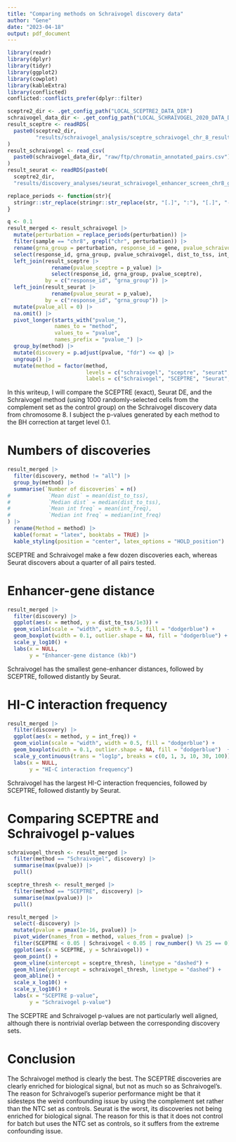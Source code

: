 ```yaml
---
title: "Comparing methods on Schraivogel discovery data"
author: "Gene"
date: "2023-04-18"
output: pdf_document
---
```


```r
library(readr)
library(dplyr)
library(tidyr)
library(ggplot2)
library(cowplot)
library(kableExtra)
library(conflicted)
conflicted::conflicts_prefer(dplyr::filter)

sceptre2_dir <- .get_config_path("LOCAL_SCEPTRE2_DATA_DIR")
schraivogel_data_dir <- .get_config_path("LOCAL_SCHRAIVOGEL_2020_DATA_DIR")
result_sceptre <- readRDS(
  paste0(sceptre2_dir, 
         "results/schraivogel_analysis/sceptre_schraivogel_chr_8_results.rds")
)
result_schraivogel <- read_csv(
  paste0(schraivogel_data_dir, "raw/ftp/chromatin_annotated_pairs.csv")
)
result_seurat <- readRDS(paste0(
  sceptre2_dir, 
  "results/discovery_analyses/seurat_schraivogel_enhancer_screen_chr8_gene_res.rds"))

replace_periods <- function(str){
  stringr::str_replace(stringr::str_replace(str, "[.]", ":"), "[.]", "-")
}

q <- 0.1
result_merged <- result_schraivogel |>
  mutate(perturbation = replace_periods(perturbation)) |>
  filter(sample == "chr8", grepl("chr", perturbation)) |>
  rename(grna_group = perturbation, response_id = gene, pvalue_schraivogel = pvalue) |>
  select(response_id, grna_group, pvalue_schraivogel, dist_to_tss, int_freq) |>
  left_join(result_sceptre |> 
              rename(pvalue_sceptre = p_value) |> 
              select(response_id, grna_group, pvalue_sceptre), 
            by = c("response_id", "grna_group")) |>
  left_join(result_seurat |>
              rename(pvalue_seurat = p_value), 
            by = c("response_id", "grna_group")) |>
  mutate(pvalue_all = 0) |>
  na.omit() |> 
  pivot_longer(starts_with("pvalue_"), 
               names_to = "method", 
               values_to = "pvalue", 
               names_prefix = "pvalue_") |>
  group_by(method) |> 
  mutate(discovery = p.adjust(pvalue, "fdr") <= q) |>
  ungroup() |>
  mutate(method = factor(method, 
                         levels = c("schraivogel", "sceptre", "seurat", "all"),
                         labels = c("Schraivogel", "SCEPTRE", "Seurat", "All pairs")))
```

In this writeup, I will compare the SCEPTRE (exact), Seurat DE, and the Schraivogel method (using 1000 randomly-selected cells from the complement set as the control group) on the Schraivogel discovery data from chromosome 8. I subject the p-values generated by each method to the BH correction at target level 0.1.

# Numbers of discoveries

```r
result_merged |> 
  filter(discovery, method != "all") |>
  group_by(method) |>
  summarise(`Number of discoveries` = n()
#            `Mean dist` = mean(dist_to_tss),
#            `Median dist` = median(dist_to_tss),
#            `Mean int freq` = mean(int_freq),
#            `Median int freq` = median(int_freq)
) |>
  rename(Method = method) |>
  kable(format = "latex", booktabs = TRUE) |>
  kable_styling(position = "center", latex_options = "HOLD_position")
```

SCEPTRE and Schraivogel make a few dozen discoveries each, whereas Seurat discovers about a quarter of all pairs tested.

# Enhancer-gene distance

```r
result_merged |> 
  filter(discovery) |>
  ggplot(aes(x = method, y = dist_to_tss/1e3)) +
  geom_violin(scale = "width", width = 0.5, fill = "dodgerblue") +
  geom_boxplot(width = 0.1, outlier.shape = NA, fill = "dodgerblue") +
  scale_y_log10() +
  labs(x = NULL, 
       y = "Enhancer-gene distance (kb)") 
```

Schraivogel has the smallest gene-enhancer distances, followed by SCEPTRE, followed distantly by Seurat.

# HI-C interaction frequency

```r
result_merged |> 
  filter(discovery) |>
  ggplot(aes(x = method, y = int_freq)) +
  geom_violin(scale = "width", width = 0.5, fill = "dodgerblue") +
  geom_boxplot(width = 0.1, outlier.shape = NA, fill = "dodgerblue")  +
  scale_y_continuous(trans = "log1p", breaks = c(0, 1, 3, 10, 30, 100)) +
  labs(x = NULL, 
       y = "HI-C interaction frequency") 
```

Schraivogel has the largest HI-C interaction frequencies, followed by SCEPTRE, followed distantly by Seurat.

# Comparing SCEPTRE and Schraivogel p-values

```r
schraivogel_thresh <- result_merged |>
  filter(method == "Schraivogel", discovery) |>
  summarise(max(pvalue)) |>
  pull()

sceptre_thresh <- result_merged |>
  filter(method == "SCEPTRE", discovery) |>
  summarise(max(pvalue)) |>
  pull()

result_merged |>
  select(-discovery) |>
  mutate(pvalue = pmax(1e-16, pvalue)) |>
  pivot_wider(names_from = method, values_from = pvalue) |>
  filter(SCEPTRE < 0.05 | Schraivogel < 0.05 | row_number() %% 25 == 0) |>
  ggplot(aes(x = SCEPTRE, y = Schraivogel)) +
  geom_point() +
  geom_vline(xintercept = sceptre_thresh, linetype = "dashed") +
  geom_hline(yintercept = schraivogel_thresh, linetype = "dashed") +
  geom_abline() +
  scale_x_log10() +
  scale_y_log10() + 
  labs(x = "SCEPTRE p-value",
       y = "Schraivogel p-value")
```

The SCEPTRE and Schraivogel p-values are not particularly well aligned, although there is nontrivial overlap between the corresponding discovery sets.

# Conclusion

The Schraivogel method is clearly the best. The SCEPTRE discoveries are clearly enriched for biological signal, but not as much so as Schraivogel's. The reason for Schraivogel's superior performance might be that it sidesteps the weird confounding issue by using the complement set rather than the NTC set as controls. Seurat is the worst, its discoveries not being enriched for biological signal. The reason for this is that it does not control for batch but uses the NTC set as controls, so it suffers from the extreme confounding issue.